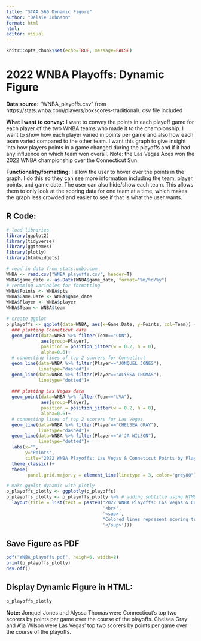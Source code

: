 ```yaml
---
title: "STAA 566 Dynamic Figure"
author: "Delsie Johnson"
format: html
html:
editor: visual
---
```


```r
knitr::opts_chunk$set(echo=TRUE, message=FALSE)
```

# 2022 WNBA Playoffs: Dynamic Figure

**Data source:** "WNBA_playoffs.csv" from https://stats.wnba.com/players/boxscores-traditional/. csv file included

**What I want to convey:** I want to convey the points in each playoff game for each player of the two WNBA teams who made it to the championship. I want to show how each player varied in points per game and also how each team varied compared to the other team. I want this graph to give insight into how players points in a game changed during the playoffs and if it had any influence on which team won overall. Note: the Las Vegas Aces won the 2022 WNBA championship over the Connecticut Sun.

**Functionality/formatting:** I allow the user to hover over the points in the graph. I do this so they can see more information including the team, player, points, and game date. The user can also hide/show each team. This allows them to only look at the scoring data for one team at a time, which makes the graph less crowded and easier to see if that is what the user wants.

## R Code:

```r
# load libraries
library(ggplot2)
library(tidyverse)
library(ggthemes)
library(plotly)
library(htmlwidgets)

# read in data from stats.wnba.com
WNBA <- read.csv("WNBA_playoffs.csv", header=T)
WNBA$game_date <- as.Date(WNBA$game_date, format="%m/%d/%y")
# renaming variables for formatting
WNBA$Points <- WNBA$pts
WNBA$Game.Date <- WNBA$game_date
WNBA$Player <- WNBA$player
WNBA$Team <- WNBA$team

# create ggplot
p_playoffs <- ggplot(data=WNBA, aes(x=Game.Date, y=Points, col=Team)) +
  ### plotting Conneticut data
  geom_point(data=WNBA %>% filter(Team=="CON"), 
             aes(group=Player), 
             position = position_jitter(w = 0.2, h = 0), 
             alpha=0.6)+
  # connecting lines of top 2 scorers for Conneticut
  geom_line(data=WNBA %>% filter(Player=="JONQUEL JONES"),
            linetype="dashed")+
  geom_line(data=WNBA %>% filter(Player=="ALYSSA THOMAS"),
            linetype="dotted")+
  
  ### plotting Las Vegas data
  geom_point(data=WNBA %>% filter(Team=="LVA"),
             aes(group=Player), 
             position = position_jitter(w = 0.2, h = 0),
             alpha=0.6)+
  # connecting lines of top 2 scorers for Las Vegas
  geom_line(data=WNBA %>% filter(Player=="CHELSEA GRAY"),
            linetype="dashed")+
  geom_line(data=WNBA %>% filter(Player=="A'JA WILSON"), 
            linetype="dotted")+
  labs(x="",
       y="Points", 
       title="2022 WNBA Playoffs: Las Vegas & Conneticut Points by Players")+
  theme_classic()+
  theme(
        panel.grid.major.y = element_line(linetype = 3, color="grey80"))

# make ggplot dynamic with plotly
p_playoffs_plotly <- ggplotly(p_playoffs)
p_playoffs_plotly <- p_playoffs_plotly %>% # adding subtitle using HTML to format text
  layout(title = list(text = paste0("2022 WNBA Playoffs: Las Vegas & Conneticut Points by Players",
                                    '<br>',
                                    '<sup>',
                                    "Colored lines represent scoring trends by Jonquel Jones, Alyssa Thomas, Chelsea Gray & A'ja Wilson",
                                    '</sup>')))
```

## Save Figure as PDF

```r
pdf("WNBA_playoffs.pdf", heigh=6, width=8)
print(p_playoffs_plotly)
dev.off()
```

## Display Dynamic Figure in HTML:

```r
p_playoffs_plotly
```

**Note:** Jonquel Jones and Alyssa Thomas were Connecticut's top two scorers by points per game over the course of the playoffs. Chelsea Gray and A'ja Wilson were Las Vegas' top two scorers by points per game over the course of the playoffs.
